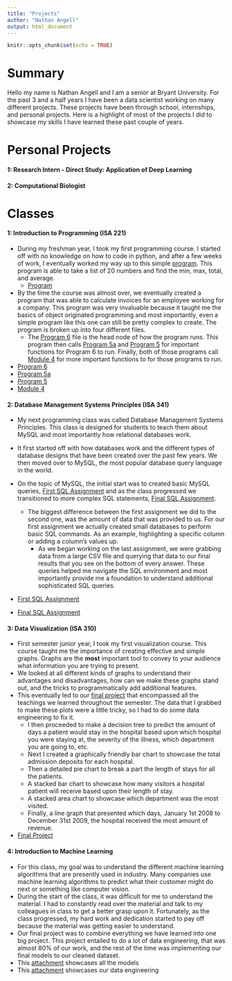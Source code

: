 ```yaml
---
title: "Projects"
author: "Nathan Angell"
output: html_document
---
```


```r
knitr::opts_chunk$set(echo = TRUE)
```

# Summary

Hello my name is Nathan Angell and I am a senior at Bryant University. For the past 3 and a half years I have been a data scientist working on many different projects. These projects have been through school, internships, and personal projects. Here is a highlight of most of the projects I did to showcase my skills I have learned these past couple of years. 

# Personal Projects

#### 1: Research Intern - Direct Study: Application of Deep Learning


#### 2: Computational Biologist


# Classes

#### 1: Introduction to Programming (ISA 221)

- During my freshman year, I took my first programming course. I started off with no knowledge on how to code in python, and after a few weeks of work, I eventually worked my way up to this simple [program](ISA_221 start program.html). This program is able to take a list of 20 numbers and find the min, max, total, and average. 
  - [Program](ISA_221 start program.html)

- By the time the course was almost over, we eventually created a program that was able to calculate invoices for an employee working for a company. This program was very invaluable because it taught me the basics of object originated programming and most importantly, even a simple program like this one can still be pretty complex to create. The program is broken up into four different files. 
  - The [Program 6](Program 6.html) file is the head node of how the program runs. This program then calls [Program 5a](program5a.html) and [Program 5](program5.html) for important functions for Program 6 to run. Finally, both of those programs call [Module 4](Module4.html) for more important functions to for those programs to run. 
- [Program 6](Program 6.html)
- [Program 5a](program5a.html)
- [Program 5](program5.html)
- [Module 4](Module4.html)

#### 2: Database Management Systems Principles (ISA 341)

- My next programming class was called Database Management Systems Principles. This class is designed for students to teach them about MySQL and most importantly how relational databases work. 

- It first started off with how databases work and the different types of database designs that have been created over the past few years. We then moved over to MySQL, the most popular database query language in the world.

- On the topic of MySQL, the initial start was to created basic MySQL queries, [First SQL Assignment](Assignment_1.pdf) and as the class progressed we transitioned to more complex SQL statements, [Final SQL Assignment](Assignment_6.pdf).
  - The biggest difference between the first assignment we did to the second one, was the amount of data that was provided to us. For our first assignment we actually created small databases to perform basic SQL commands. As an example, highlighting a specific column or adding a column's values up. 
    - As we began working on the last assignment, we were grabbing data from a large CSV file and querying that data to our final results that you see on the bottom of every answer. These queries helped me navigate the SQL environment and most importantly provide me a foundation to understand additional sophisticated SQL queries. 
- [First SQL Assignment](Assignment_1.pdf)
- [Final SQL Assignment](Assignment_6.pdf)


#### 3: Data Visualization (ISA 310)
- First semester junior year, I took my first visualization course. This course taught me the importance of creating effective and simple graphs. Graphs are the **most** important tool to convey to your audience what information you are trying to present.
- We looked at all different kinds of graphs to understand their advantages and disadvantages, how can we make these graphs stand out, and the tricks to programmatically add additional features.
- This eventually led to our [final project](final_project.html) that encompassed all the teachings we learned throughout the semester. The data that I grabbed to make these plots were a little tricky, so I had to do some data engineering to fix it. 
  - I then proceeded to make a decision tree to predict the amount of days a patient would stay in the hospital based upon which hospital you were staying at, the severity of the illness, which department you are going to, etc. 
  - Next I created a graphically friendly bar chart to showcase the total admission deposits for each hospital. 
  - Then a detailed pie chart to break a part the length of stays for all the patients.
  - A stacked bar chart to showcase how many visitors a hospital patient will receive based upon their length of stay.
  - A stacked area chart to showcase which department was the most visited.
  - Finally, a line graph that presented which days, January 1st 2008 to December 31st 2009, the hospital received the most amount of revenue.
  
- [Final Project](final_project.html)
  
#### 4: Introduction to Machine Learning

- For this class, my goal was to understand the different machine learning algorithms that are presently used in industry. Many companies use machine learning algorithms to predict what their customer might do next or something like computer vision. 
- During the start of the class, it was difficult for me to understand the material. I had to constantly read over the material and talk to my colleagues in class to get a better grasp upon it. Fortunately, as the class progressed, my hard work and dedication started to pay off because the material was getting easier to understand. 
- Our final project was to combine everything we have learned into one big project. This project entailed to do a lot of data engineering, that was almost 80% of our work, and the rest of the time was implementing our final models to our cleaned dataset.
- This [attachment](Final_Models.html) showcases all the models
- This [attachment](Final_EDA.html) showcases our data engineering
